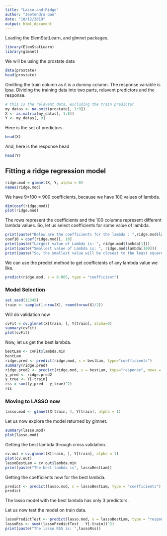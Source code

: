 ```yaml
---
title: "Lasso-and-Ridge"
author: "Jeetendra Gan"
date: "10/12/2019"
output: html_document
---
```


Loading the ElemStatLearn, and glmnet packages.
```r
library(ElemStatLearn)
library(glmnet)
```

We will be using the prostate data
```r
data(prostate)
head(prostate)
```

Omitting the train column as it is a dummy column. The response variable is lpsa. Dividing the training data into two parts, relavent predictors and the response.

```r
# this is the relavent data, excluding the train predictor
my_datas <- na.omit(prostate[, 1:9])
X <- as.matrix(my_datas[, 1:8])
Y <- my_datas[, 9]
```
Here is the set of predictors
```r
head(X)
```
And, here is the response head
```r
head(Y)
```

## Fitting a ridge regression model
```r
ridge.mod = glmnet(X, Y, alpha = 0)
names(ridge.mod)
```

We have 9*100 = 900 coefficients, because we have 100 values of lambda.
```r
dim(coef(ridge.mod))
plot(ridge.mod)
```

The rows represent the coefficients and the 100 columns represent different lambda values. So, let us select coefficients for some value of lambda.
```r
print(paste("Below are the coefficients for the lambda : ",ridge.mod$lambda[10]))
coef10 = coef(ridge.mod)[, 10]
print(paste("Largest value of Lambda is: ", ridge.mod$lambda[1]))
print(paste("Smallest value of Lambda is: ", ridge.mod$lambda[100]))
print(paste("So, the smallest value will be closest to the least squares solution."))
```

We can use the predict method to get coefficients of any lambda value we like. 
```r
predict(ridge.mod, s = 0.005, type = "coefficient")
```

### Model Selection

```r
set.seed(12345)
train <- sample(1:nrow(X), round(nrow(X)/2))
```

Will do validation now
```r
cvFit = cv.glmnet(X[train, ], Y[train], alpha=0)
summary(cvFit)
plot(cvFit)
```

Now, let us get the best lambda.
```r
bestLam <- cvFit$lambda.min
bestLam
ridge.pred <- predict(ridge.mod, s = bestLam, type="coefficients")
summary(ridge.pred)
ridge.pred2 <- predict(ridge.mod, s = bestLam, type="response", newx = X[-train, ])
y_pred <- ridge.pred2
y_true <- Y[-train]
rss = sum((y_pred - y_true)^2)
rss
```
### Moving to LASSO now
```r
lasso.mod <- glmnet(X[train, ], Y[train], alpha = 1)
```
Let us now explore the model returned by glmnet.
```r
summary(lasso.mod)
plot(lasso.mod)
```
Getting the best lambda through cross validation.
```r
cv.out = cv.glmnet(X[train, ], Y[train], alpha = 1)
plot(cv.out)
lassoBestLam = cv.out$lambda.min
print(paste("The best lambda is", lassoBestLam))
```
Getting the coefficients now for the best lambda.
```r
predict <- predict(lasso.mod, s = lassoBestLam, type = "coefficients")
predict
```

The lasso model with the best lambda has only 3 predictors.

Let us now test the model on train data.

```r
lassoPredictTest <- predict(lasso.mod, s = lassoBestLam, type = "response", newx = X[-train, ])
lassoRss <- sum((lassoPredictTest - Y[-train])^2)
print(paste("The lasso RSS is: ",lassoRss))
```